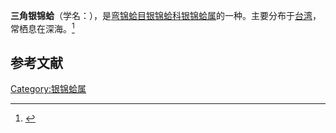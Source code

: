 {{Speciesbox
| name = 三角银锦蛤
| image = 
| image_width = 
| genus = Nucula
| species = trigonica
| authority = (Lan et Lee, 2001)
}}
'''三角银锦蛤'''（学名：''{{lang|la|Nucula trigonica}}''），是[[弯锦蛤目|弯锦蛤目]][[银锦蛤科|银锦蛤科]][[银锦蛤属|银锦蛤属]]的一种。主要分布于[[台湾|台湾]]，常栖息在深海。<ref>{{cite web|url=http://shell.sinica.edu.tw/chinese/shellbase_detail.php?science_no=2925|title=国际贝库：三角银锦蛤|publisher=台湾贝类资料库|accessdate=2009-08-11|archive-date=2016-03-04|archive-url=https://web.archive.org/web/20160304120316/http://shell.sinica.edu.tw/chinese/shellbase_detail.php?science_no=2925|dead-url=no}}</ref>

== 参考文献 ==
{{reflist|2}}
{{Taxonbar|from=Q10866889}}

[[Category:银锦蛤属|Category:银锦蛤属]]